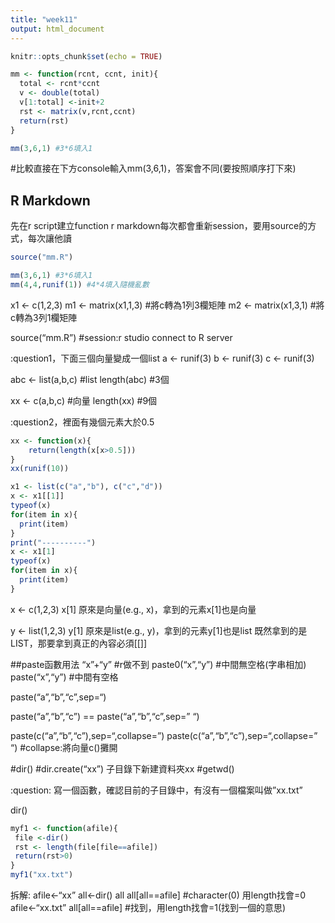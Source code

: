 ```yaml
---
title: "week11"
output: html_document
---
```


```r
knitr::opts_chunk$set(echo = TRUE)
```

```r
mm <- function(rcnt, ccnt, init){
  total <- rcnt*ccnt
  v <- double(total)
  v[1:total] <-init+2
  rst <- matrix(v,rcnt,ccnt)
  return(rst)
}
```

```r
mm(3,6,1) #3*6填入1
```

#比較直接在下方console輸入mm(3,6,1)，答案會不同(要按照順序打下來)

## R Markdown
先在r script建立function
r markdown每次都會重新session，要用source的方式，每次讓他讀
```r
source("mm.R")
```

```r
mm(3,6,1) #3*6填入1
mm(4,4,runif(1)) #4*4填入隨機亂數
```

x1 <- c(1,2,3)
m1 <- matrix(x1,1,3) #將c轉為1列3欄矩陣
m2 <- matrix(x1,3,1) #將c轉為3列1欄矩陣

source("mm.R") #session:r studio connect to R server

:question1，下面三個向量變成一個list
a <- runif(3)
b <- runif(3)
c <- runif(3)

abc <- list(a,b,c) #list
length(abc) #3個

xx <- c(a,b,c) #向量
length(xx) #9個

:question2，裡面有幾個元素大於0.5

```r
xx <- function(x){
    return(length(x[x>0.5]))
}
xx(runif(10))
```

```r
x1 <- list(c("a","b"), c("c","d"))
x <- x1[[1]]
typeof(x)
for(item in x){
  print(item)
}
print("----------")
x <- x1[1]
typeof(x)
for(item in x){
  print(item)
}
```

x <- c(1,2,3)
x[1]
原來是向量(e.g., x)，拿到的元素x[1]也是向量

y <- list(1,2,3)
y[1]
原來是list(e.g., y)，拿到的元素y[1]也是list
既然拿到的是LIST，那要拿到真正的內容必須[[]]

##paste函數用法
"x"+"y"            #r做不到
paste0("x","y")    #中間無空格(字串相加)
paste("x","y")     #中間有空格

paste("a","b","c",sep="\t")

paste("a","b","c") == paste("a","b","c",sep=" ")

paste(c("a","b","c"),sep="\t",collapse="\t")
paste(c("a","b","c"),sep="\t",collapse=" ") #collapse:將向量c()攤開


#dir()
#dir.create("xx") 子目錄下新建資料夾xx
#getwd()

:question: 寫一個函數，確認目前的子目錄中，有沒有一個檔案叫做"xx.txt"

dir()

```r
myf1 <- function(afile){
 file <-dir()
 rst <- length(file[file==afile])
 return(rst>0)
}
myf1("xx.txt")
```
拆解:
afile<-"xx"
all<-dir()
all
all[all==afile] #character(0) 用length找會=0
afile<-"xx.txt"
all[all==afile] #找到，用length找會=1(找到一個的意思)

